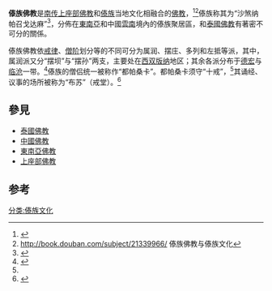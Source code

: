 {{上座部佛教}}
'''傣族佛教'''是[[南传上座部佛教|南传上座部佛教]]和[[傣族|傣族]]当地文化相融合的[[佛教|佛教]]，<ref>{{Cite web |url=http://cidian.foyuan.net/%E5%82%A3%E6%97%8F%E4%BD%9B%E6%95%99/ |title=存档副本 |accessdate=2020-12-18 |archive-date=2019-07-23 |archive-url=https://web.archive.org/web/20190723173321/http://cidian.foyuan.net/%E5%82%A3%E6%97%8F%E4%BD%9B%E6%95%99/ |dead-url=yes }}</ref><ref>http://book.douban.com/subject/21339966/ {{Wayback|url=http://book.douban.com/subject/21339966/ |date=20191018111608 }} 傣族佛教与傣族文化</ref>傣族称其为“沙煞纳帕召戈达麻”<ref name="xhyn">{{Cite web |url=http://www.yn.xinhuanet.com/nation/wenhua/daizj.htm |title=新华网云南 - 傣族的宗教习俗 |accessdate=2014-07-20 |archive-date=2020-08-10 |archive-url=https://web.archive.org/web/20200810055846/http://www.yn.xinhuanet.com/nation/wenhua/daizj.htm |dead-url=no }}</ref>，分佈在[[東南亞|東南亞]]和中國[[雲南|雲南]]境內的傣族聚居區，和[[泰國佛教|泰國佛教]]有著密不可分的關係。

傣族佛教依[[戒律|戒律]]、[[僧阶|僧阶]]划分等的不同可分为属润、摆庄、多列和左抵等派，其中，属润派又分“摆坝”与“摆孙”两支，主要处在[[西双版纳|西双版纳]]地区；其余各派分布于[[德宏|德宏]]与[[临沧|临沧]]一带。<ref>{{Cite web |url=http://www.china.com.cn/aboutchina/zhuanti/daizu/2009-06/02/content_17872068.htm |title=中国网 - 傣族的佛教 |accessdate=2014-07-20 |archive-date=2018-10-03 |archive-url=https://web.archive.org/web/20181003102232/http://www.china.com.cn/aboutchina/zhuanti/daizu/2009-06/02/content_17872068.htm |dead-url=no }}</ref>傣族的僧侣统一被称作“都帕桑卡”。都帕桑卡须守“十戒”，<ref name="xhyn"/>其诵经、议事的场所被称为“布苏”（戒堂）。<ref>{{Cite web |url=http://fo.ifeng.com/foyibolan/detail_2011_04/27/6012036_0.shtml |title=凤凰网佛教 - 西双版纳傣族佛教的建筑艺术 |accessdate=2014-07-20 |archive-date=2019-10-12 |archive-url=https://web.archive.org/web/20191012142735/https://fo.ifeng.com/foyibolan/detail_2011_04/27/6012036_0.shtml |dead-url=no }}</ref>

==參見==
*[[泰國佛教|泰國佛教]]
*[[中國佛教|中國佛教]]
*[[東南亞佛教|東南亞佛教]]
*[[上座部佛教|上座部佛教]]

==参考==
{{reflist}}

{{傣族}}

[[分类:傣族文化|分类:傣族文化]]